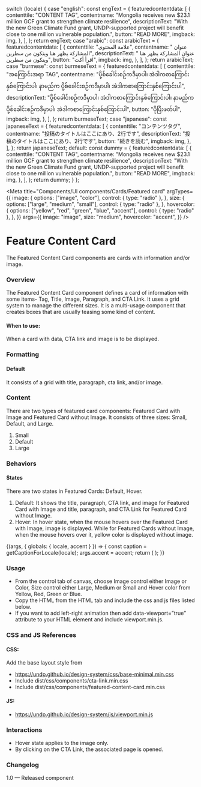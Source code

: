 
  switch (locale) {
    case "english":
      const engText = {
        featuredcontentdata: [
          {
            contenttile: "CONTENT TAG",
            contentname:
              "Mongolia receives new $23.1 million GCF grant to strengthen climate resilience",
            descriptionText:
              "With the new Green Climate Fund grant, UNDP-supported project will benefit close to one million vulnerable population.",
            button: "READ MORE",
            imgback: img,
          },
        ],
      };
      return engText;
    case "arabic":
      const arabicText = {
        featuredcontentdata: [
          {
            contenttile: "علامة المحتوى",
            contentname: " عنوان المشاركة يظهر هنا ويتكون من سطرين",
            descriptionText: " عنوان المشاركة يظهر هنا ويتكون من سطرين",
            button: "اقرأ أكث",
            imgback: img,
          },
        ],
      };
      return arabicText;
    case "burmese":
      const burmeseText = {
        featuredcontentdata: [
          {
            contenttile: "အကြောင်းအရာ TAG",
            contentname:
              "ပို့စ်ခေါင်းစဉ်ကဒီမှာပါ၊ အဲဒါကစာကြောင်းနှစ်ကြောင်းပါ၊ နာမည်က ပို့စ်ခေါင်းစဉ်ကဒီမှာပါ၊ အဲဒါကစာကြောင်းနှစ်ကြောင်းပါ",
            descriptionText:
              "ပို့စ်ခေါင်းစဉ်ကဒီမှာပါ၊ အဲဒါကစာကြောင်းနှစ်ကြောင်းပါ၊ နာမည်က ပို့စ်ခေါင်းစဉ်ကဒီမှာပါ၊ အဲဒါကစာကြောင်းနှစ်ကြောင်းပါ",
            button: "ပိုပြီးဖတ်ပါ",
            imgback: img,
          },
        ],
      };
      return burmeseText;
    case "japanese":
      const japaneseText = {
        featuredcontentdata: [
          {
            contenttile: "コンテンツタグ",
            contentname: "投稿のタイトルはここにあり、2行です",
            descriptionText: "投稿のタイトルはここにあり、2行です",
            button: "続きを読む",
            imgback: img,
          },
        ],
      };
      return japaneseText;
    default:
      const dummy = {
        featuredcontentdata: [
          {
            contenttile: "CONTENT TAG",
            contentname:
              "Mongolia receives new $23.1 million GCF grant to strengthen climate resilience",
            descriptionText:
              "With the new Green Climate Fund grant, UNDP-supported project will benefit close to one million vulnerable population.",
            button: "READ MORE",
            imgback: img,
          },
        ],
      };
      return dummy;
  }
};

<Meta
  title="Components/UI components/Cards/Featured card"
  argTypes={{
    image: {
      options: ["image", "color"],
      control: { type: "radio" },
    },
    size: {
      options: ["large", "medium", "small"],
      control: { type: "radio" },
    },
    hovercolor: {
      options: ["yellow", "red", "green", "blue", "accent"],
      control: { type: "radio" },
    },
  }}
  args={{
    image: "image",
    size: "medium",
    hovercolor: "accent",
  }}
/>

# Feature Content Card

The Featured Content Card components are cards with information and/or image.

### Overview

The Featured Content Card component defines a card of information with some items- Tag, Title, Image, Paragraph, and CTA Link. It uses a grid system to manage the different sizes. It is a multi-usage component that creates boxes that are usually teasing some kind of content.

#### When to use:

When a card with data, CTA link and image is to be displayed.

### Formatting

#### Default

It consists of a grid with title, paragraph, cta link, and/or image.

### Content

There are two types of featured card components: Featured Card with Image and Featured Card without Image. It consists of three sizes: Small, Default, and Large.

1. Small
2. Default
3. Large

### Behaviors

#### States

There are two states in Featured Cards: Default, Hover.

1. Default: It shows the title, paragraph, CTA link, and image for Featured Card with Image and title, paragraph, and CTA Link for Featured Card without Image.
2. Hover: In hover state, when the mouse hovers over the Featured Card with Image, image is displayed. While for Featured Cards without Image, when the mouse hovers over it, yellow color is displayed without image.

<Canvas>
  <Story name="Featured card">
    {(args, { globals: { locale, accent } }) => {
      const caption = getCaptionForLocale(locale);
      args.accent = accent;
      return (
        <FeaturedContentCard
          data={caption.featuredcontentdata}
          headertext={caption.headertext}
          {...args}
        ></FeaturedContentCard>
      );
    }}
  </Story>
</Canvas>

### Usage

- From the control tab of canvas, choose Image control either Image or Color, Size control either Large, Medium or Small and Hover color from Yellow, Red, Green or Blue.
- Copy the HTML from the HTML tab and include the css and js files listed below.
- If you want to add left-right animation then add data-viewport=”true” attribute to your HTML element and include viewport.min.js.

### CSS and JS References

#### CSS:

Add the base layout style from

- https://undp.github.io/design-system/css/base-minimal.min.css
- Include dist/css/components/cta-link.min.css
- Include dist/css/components/featured-content-card.min.css

#### JS:

- https://undp.github.io/design-system/js/viewport.min.js

### Interactions

- Hover state applies to the image only.
- By clicking on the CTA Link, the associated page is opened.

### Changelog

1.0 — Released component
